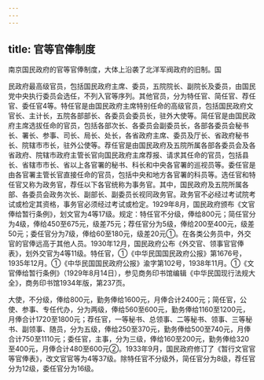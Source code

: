 ```yaml
---
---
---
```

title: 官等官俸制度
---



南京国民政府的官等官俸制度，大体上沿袭了北洋军阀政府的旧制。国

民政府最高级官员，包括国民政府主席、委员，五院院长、副院长及委员，由国民党中央执行委员会选任，不列入官等序列。其他官员，分为特任官、简任官、荐任官、委任官4等。特任官是由国民政府主席特别任命的高级官员，包括国民政府文官长、主计长，五院各部部长、各委员会委员长，驻外大使等。简任官是由国民政府主席选拔任命的官员，包括各部次长、各委员会副委员长，各部各委员会秘书长、署长、参事、司长、局长、处长，各省政府主席、委员及厅长、省政府秘书长、院辖市市长，驻外公使等。荐任官是由国民政府及五院所属各部各委员会及各省政府、院辖市政府主管长官向国民政府主席荐报、请求其任命的官员，包括县长、省辖市市长、省以上各官署的秘书、科长和中央各官署的巡视员等。委任官是由各官署主管长官直接任命的官员，包括中央和地方各官署的科员等。选任官和特任官又称为政务官，荐任以下各官统称为事务官。其中，国民政府及五院所属各部、各委员会政务次长、副部长、副委员长视同政务官。政务官不必经过考试院考试或检定其资格，事务官必须经过考试或检定。1929年8月，国民政府颁布《文官俸给暂行条例》，划文官为4等17级。规定：特任官不分级，俸给800元；简任官分为4级，俸给450至675元，级差75元；荐任官分为5级，俸给200至400元，级差50元；委任官分为7级，俸给60至180元，级差20元①。在各类公务员中，外交官的官俸远高于其他人员。1930年12月，国民政府公布《外交官、领事官官俸表》，划外交官为4等11级。特任官，①《中华民国国民政府公报》第1676号，1935年12月。①《中华民国国民政府公报》渝字第102号，1938年11月。①《文官俸给暂行条例》（1929年8月14日），参见商务印书馆编辑《中华民国现行法规大全》，商务印书馆1934年版，第237页。

大使，不分级，俸给800元，勤务俸给1600元，月俸合计2400元；简任官，公使、参事、专任代办，分为两级，俸给560至600元，勤务俸给1160至1200元，月俸合计1720至1800元；荐任官，一等秘书、总领事、二等秘书、领事、三等秘书、副领事、随员，分为五级，俸给250至370元，勤务俸给500至740元，月俸合计750至1110元；委任官，主事，分为三级，俸给160至200元，勤务俸给320至400元，月俸合计480至600元②。1933年9月，国民政府修订了《暂行文官官等官俸表》，改文官官等为4等37级。除特任官不分级外，简任官分为8级，荐任官分为12级，委任官分为16级。